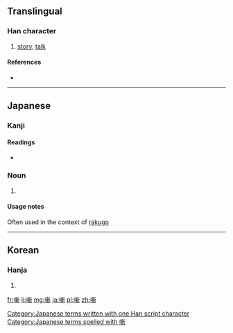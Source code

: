 ==Translingual==

===Han character===
{{Han char|rn=30|rad=口|as=13|sn=16|four=|canj=口卜木中 (RYDL)|ids=⿰[[口]][[新]]}}

# [[story]], [[talk]]

====References====
* {{Han ref|kx=0211.121|dkj=04433|dj=0434.080|hdz=10693.101|uh=567A|ud=22138}}

----

==Japanese==

===Kanji===
{{ja-kanji|grade=|rs=口13}}

====Readings====
* {{ja-readings|on=|kun=[[はなし]] (hanashi)}}

===Noun===
{{ja-noun|k|hira=はなし|rom=hanashi}} 

# {{alternative form of|話|lang=ja}}

====Usage notes====

Often used in the context of [[rakugo]]

[[Category:Japanese terms written with one Han script character]]
[[Category:Japanese terms spelled with 噺]]
----

==Korean==

===Hanja===
{{ko-hanja|hangeul=[[신]]|rv=sin|mr=sin}}

# {{defn|lang=ko|sort=口13}}

[[fr:噺]]
[[li:噺]]
[[mg:噺]]
[[ja:噺]]
[[pl:噺]]
[[zh:噺]]